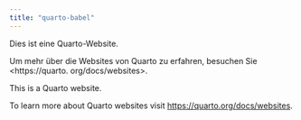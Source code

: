 ```yaml
---
title: "quarto-babel"
---
```


::: {.content-visible when-profile="de"}
Dies ist eine Quarto-Website.

Um mehr über die Websites von Quarto zu erfahren, besuchen Sie <https://quarto. org/docs/websites>.
:::


::: {.content-visible when-profile="en"}
This is a Quarto website.

To learn more about Quarto websites visit <https://quarto.org/docs/websites>.
:::